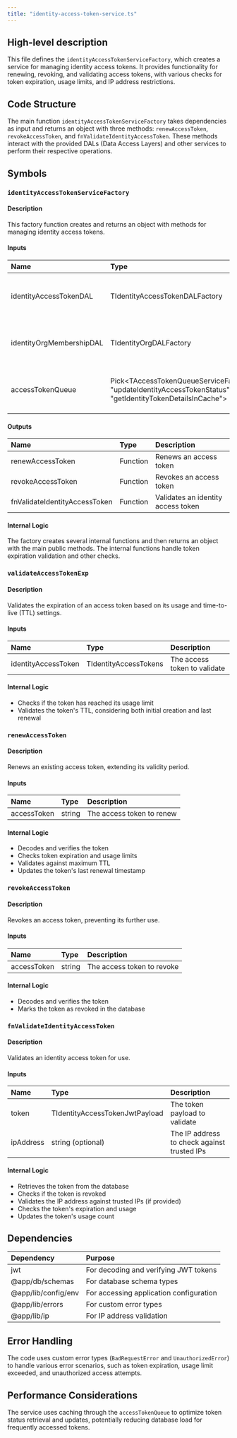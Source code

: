 ```yaml
---
title: "identity-access-token-service.ts"
---
```


## High-level description
This file defines the `identityAccessTokenServiceFactory`, which creates a service for managing identity access tokens. It provides functionality for renewing, revoking, and validating access tokens, with various checks for token expiration, usage limits, and IP address restrictions.

## Code Structure
The main function `identityAccessTokenServiceFactory` takes dependencies as input and returns an object with three methods: `renewAccessToken`, `revokeAccessToken`, and `fnValidateIdentityAccessToken`. These methods interact with the provided DALs (Data Access Layers) and other services to perform their respective operations.

## Symbols

### `identityAccessTokenServiceFactory`
#### Description
This factory function creates and returns an object with methods for managing identity access tokens.

#### Inputs
| Name | Type | Description |
|:-----|:-----|:------------|
| identityAccessTokenDAL | TIdentityAccessTokenDALFactory | Data access layer for identity access tokens |
| identityOrgMembershipDAL | TIdentityOrgDALFactory | Data access layer for identity organization memberships |
| accessTokenQueue | Pick&lt;TAccessTokenQueueServiceFactory, "updateIdentityAccessTokenStatus" \| "getIdentityTokenDetailsInCache"&gt; | Queue service for managing access token status |

#### Outputs
| Name | Type | Description |
|:-----|:-----|:------------|
| renewAccessToken | Function | Renews an access token |
| revokeAccessToken | Function | Revokes an access token |
| fnValidateIdentityAccessToken | Function | Validates an identity access token |

#### Internal Logic
The factory creates several internal functions and then returns an object with the main public methods. The internal functions handle token expiration validation and other checks.

### `validateAccessTokenExp`
#### Description
Validates the expiration of an access token based on its usage and time-to-live (TTL) settings.

#### Inputs
| Name | Type | Description |
|:-----|:-----|:------------|
| identityAccessToken | TIdentityAccessTokens | The access token to validate |

#### Internal Logic
- Checks if the token has reached its usage limit
- Validates the token's TTL, considering both initial creation and last renewal

### `renewAccessToken`
#### Description
Renews an existing access token, extending its validity period.

#### Inputs
| Name | Type | Description |
|:-----|:-----|:------------|
| accessToken | string | The access token to renew |

#### Internal Logic
- Decodes and verifies the token
- Checks token expiration and usage limits
- Validates against maximum TTL
- Updates the token's last renewal timestamp

### `revokeAccessToken`
#### Description
Revokes an access token, preventing its further use.

#### Inputs
| Name | Type | Description |
|:-----|:-----|:------------|
| accessToken | string | The access token to revoke |

#### Internal Logic
- Decodes and verifies the token
- Marks the token as revoked in the database

### `fnValidateIdentityAccessToken`
#### Description
Validates an identity access token for use.

#### Inputs
| Name | Type | Description |
|:-----|:-----|:------------|
| token | TIdentityAccessTokenJwtPayload | The token payload to validate |
| ipAddress | string (optional) | The IP address to check against trusted IPs |

#### Internal Logic
- Retrieves the token from the database
- Checks if the token is revoked
- Validates the IP address against trusted IPs (if provided)
- Checks the token's expiration and usage
- Updates the token's usage count

## Dependencies
| Dependency | Purpose |
|:-----------|:--------|
| jwt | For decoding and verifying JWT tokens |
| @app/db/schemas | For database schema types |
| @app/lib/config/env | For accessing application configuration |
| @app/lib/errors | For custom error types |
| @app/lib/ip | For IP address validation |

## Error Handling
The code uses custom error types (`BadRequestError` and `UnauthorizedError`) to handle various error scenarios, such as token expiration, usage limit exceeded, and unauthorized access attempts.

## Performance Considerations
The service uses caching through the `accessTokenQueue` to optimize token status retrieval and updates, potentially reducing database load for frequently accessed tokens.